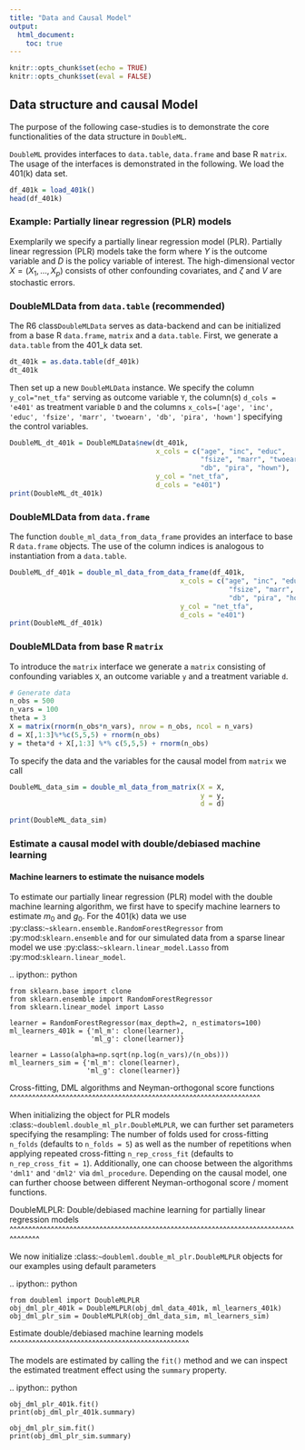 ```yaml
---
title: "Data and Causal Model"
output: 
  html_document:
    toc: true
---
```


```r
knitr::opts_chunk$set(echo = TRUE)
knitr::opts_chunk$set(eval = FALSE)
```


## Data structure and causal Model

The purpose of the following case-studies is to demonstrate the core functionalities of the data structure in `DoubleML`. 

`DoubleML` provides interfaces to `data.table`, `data.frame` and base R `matrix`. The usage of the interfaces is
demonstrated in the following. We load the 401(k) data set.

```r
df_401k = load_401k()
head(df_401k)
```

### Example: Partially linear regression (PLR) models

Exemplarily we specify a partially linear regression model (PLR). Partially linear regression (PLR) models take the form
\begin{align*}
Y &= D \theta_0 + g_0(X) + \zeta, & &\mathbb{E}(\zeta | D,X) = 0,\\
D &= m_0(X) + V, & &\mathbb{E}(V | X) = 0,
\end{align*}
where $Y$ is the outcome variable and $D$ is the policy variable of interest.
The high-dimensional vector $X = (X_1, \ldots, X_p)$ consists of other confounding covariates,
and $\zeta$ and $V$ are stochastic errors.


### DoubleMLData from `data.table` (recommended)

The R6 class`DoubleMLData` serves as data-backend and can be initialized from a base R `data.frame`, `matrix`  and a `data.table`. First, we generate a `data.table` from the 401_k data set.

```r
dt_401k = as.data.table(df_401k)
dt_401k
```

Then set up a new `DoubleMLData` instance. We specify the column ``y_col="net_tfa"`` serving as outcome variable `Y`, the column(s) ``d_cols = 'e401'``  as treatment variable `D` and the columns ``x_cols=['age', 'inc', 'educ', 'fsize', 'marr', 'twoearn', 'db', 'pira', 'hown']`` specifying the control variables. 

```r
DoubleML_dt_401k = DoubleMLData$new(dt_401k, 
                                    x_cols = c("age", "inc", "educ", 
                                               "fsize", "marr", "twoearn",
                                               "db", "pira", "hown"), 
                                    y_col = "net_tfa", 
                                    d_cols = "e401")
print(DoubleML_dt_401k)
```


### DoubleMLData from `data.frame`

The function `double_ml_data_from_data_frame` provides an interface to base R `data.frame` objects. The use of the column indices is analogous to instantiation from a `data.table`. 


```r
DoubleML_df_401k = double_ml_data_from_data_frame(df_401k,
                                          x_cols = c("age", "inc", "educ", 
                                                      "fsize", "marr", "twoearn",
                                                      "db", "pira", "hown"), 
                                          y_col = "net_tfa", 
                                          d_cols = "e401")
print(DoubleML_df_401k)
```



### DoubleMLData from base R `matrix`

To introduce the `matrix` interface we generate a `matrix` consisting of confounding variables ``X``, an outcome
variable ``y`` and a treatment variable ``d``. 

```r
# Generate data
n_obs = 500
n_vars = 100
theta = 3
X = matrix(rnorm(n_obs*n_vars), nrow = n_obs, ncol = n_vars)
d = X[,1:3]%*%c(5,5,5) + rnorm(n_obs)
y = theta*d + X[,1:3] %*% c(5,5,5) + rnorm(n_obs)
```


To specify the data and the variables for the causal model from `matrix` we call

```r
DoubleML_data_sim = double_ml_data_from_matrix(X = X, 
                                               y = y, 
                                               d = d)

print(DoubleML_data_sim)
```


### Estimate a causal model with double/debiased machine learning

#### Machine learners to estimate the nuisance models

To estimate our partially linear regression (PLR) model with the double machine learning algorithm, we first have to
specify machine learners to estimate $m_0$ and $g_0$. For the 401(k) data we use :py:class:`~sklearn.ensemble.RandomForestRegressor` from :py:mod:`sklearn.ensemble`
and for our simulated data from a sparse linear model we use
:py:class:`~sklearn.linear_model.Lasso` from :py:mod:`sklearn.linear_model`.

.. ipython:: python

    from sklearn.base import clone
    from sklearn.ensemble import RandomForestRegressor
    from sklearn.linear_model import Lasso

    learner = RandomForestRegressor(max_depth=2, n_estimators=100)
    ml_learners_401k = {'ml_m': clone(learner),
                        'ml_g': clone(learner)}

    learner = Lasso(alpha=np.sqrt(np.log(n_vars)/(n_obs)))
    ml_learners_sim = {'ml_m': clone(learner),
                       'ml_g': clone(learner)}

Cross-fitting, DML algorithms and Neyman-orthogonal score functions
^^^^^^^^^^^^^^^^^^^^^^^^^^^^^^^^^^^^^^^^^^^^^^^^^^^^^^^^^^^^^^^^^^^

When initializing the object for PLR models :class:`~doubleml.double_ml_plr.DoubleMLPLR`, we can further set parameters specifying the
resampling: The number of folds used for cross-fitting ``n_folds`` (defaults to ``n_folds = 5``) as well as the number
of repetitions when applying repeated cross-fitting ``n_rep_cross_fit`` (defaults to ``n_rep_cross_fit = 1``).
Additionally, one can choose between the algorithms ``'dml1'`` and  ``'dml2'`` via ``dml_procedure``. Depending on the
causal model, one can further choose between different Neyman-orthogonal score / moment functions.

DoubleMLPLR: Double/debiased machine learning for partially linear regression models
^^^^^^^^^^^^^^^^^^^^^^^^^^^^^^^^^^^^^^^^^^^^^^^^^^^^^^^^^^^^^^^^^^^^^^^^^^^^^^^^^^^^

We now initialize :class:`~doubleml.double_ml_plr.DoubleMLPLR` objects for our examples using default parameters

.. ipython:: python

    from doubleml import DoubleMLPLR
    obj_dml_plr_401k = DoubleMLPLR(obj_dml_data_401k, ml_learners_401k)
    obj_dml_plr_sim = DoubleMLPLR(obj_dml_data_sim, ml_learners_sim)

Estimate double/debiased machine learning models
^^^^^^^^^^^^^^^^^^^^^^^^^^^^^^^^^^^^^^^^^^^^^^^^

The models are estimated by calling the ``fit()`` method and we can inspect the estimated treatment effect using the
``summary`` property.

.. ipython:: python

    obj_dml_plr_401k.fit()
    print(obj_dml_plr_401k.summary)

    obj_dml_plr_sim.fit()
    print(obj_dml_plr_sim.summary)
